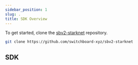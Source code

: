 ```yaml
---
sidebar_position: 1
slug: .
title: SDK Overview
---
```


To get started, clone the
[sbv2-starknet](https://github.com/switchboard-xyz/sbv2-starknet) repository.

```bash
git clone https://github.com/switchboard-xyz/sbv2-starknet
```

## SDK


<StarknetSdkClients />
